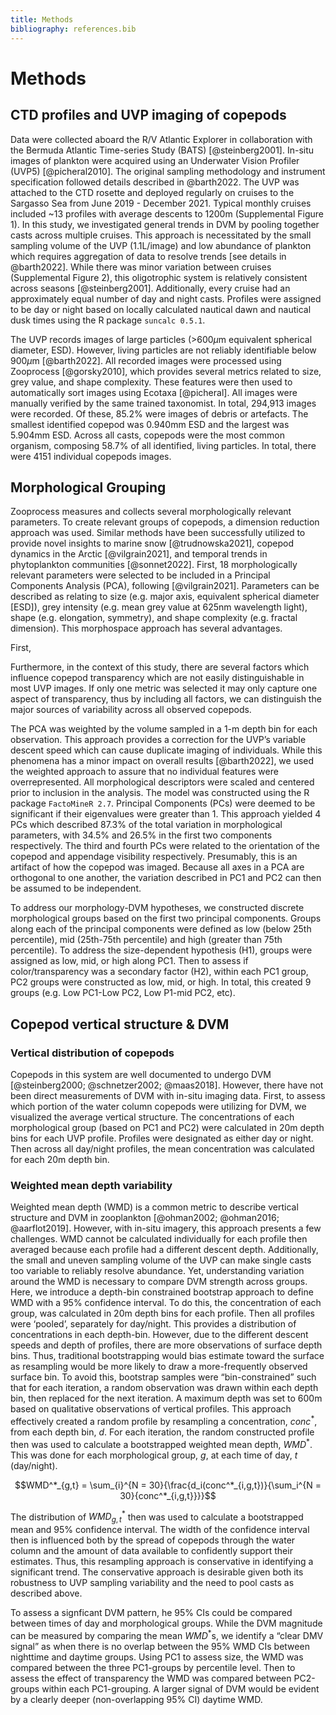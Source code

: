 ```yaml
---
title: Methods
bibliography: references.bib
---
```


# Methods

## CTD profiles and UVP imaging of copepods

Data were collected aboard the R/V Atlantic Explorer in collaboration with the Bermuda Atlantic Time-series Study (BATS) [@steinberg2001]. In-situ images of plankton were acquired using an Underwater Vision Profiler (UVP5) [@picheral2010]. The original sampling methodology and instrument specification followed details described in @barth2022. The UVP was attached to the CTD rosette and deployed regularly on cruises to the Sargasso Sea from June 2019 - December 2021. Typical monthly cruises included \~13 profiles with average descents to 1200m (Supplemental Figure 1). In this study, we investigated general trends in DVM by pooling together casts across multiple cruises. This approach is necessitated by the small sampling volume of the UVP (1.1L/image) and low abundance of plankton which requires aggregation of data to resolve trends [see details in @barth2022]. While there was minor variation between cruises (Supplemental Figure 2), this oligotrophic system is relatively consistent across seasons [@steinberg2001]. Additionally, every cruise had an approximately equal number of day and night casts. Profiles were assigned to be day or night based on locally calculated nautical dawn and nautical dusk times using the R package `suncalc 0.5.1`.

The UVP records images of large particles (\>600$\mu$m equivalent spherical diameter, ESD). However, living particles are not reliably identifiable below 900$\mu$m [@barth2022]. All recorded images were processed using Zooprocess [@gorsky2010], which provides several metrics related to size, grey value, and shape complexity. These features were then used to automatically sort images using Ecotaxa [@picheral]. All images were manually verified by the same trained taxonomist. In total, 294,913 images were recorded. Of these, 85.2% were images of debris or artefacts. The smallest identified copepod was 0.940mm ESD and the largest was 5.904mm ESD. Across all casts, copepods were the most common organism, composing 58.7% of all identified, living particles. In total, there were 4151 individual copepods images.

## Morphological Grouping

Zooprocess measures and collects several morphologically relevant parameters. To create relevant groups of copepods, a dimension reduction approach was used. Similar methods have been successfully utilized to provide novel insights to marine snow [@trudnowska2021], copepod dynamics in the Arctic [@vilgrain2021], and temporal trends in phytoplankton communities [@sonnet2022]. First, 18 morphologically relevant parameters were selected to be included in a Principal Components Analysis (PCA), following [@vilgrain2021]. Parameters can be described as relating to size (e.g. major axis, equivalent spherical diameter \[ESD\]), grey intensity (e.g. mean grey value at 625nm wavelength light), shape (e.g. elongation, symmetry), and shape complexity (e.g. fractal dimension). This morphospace approach has several advantages.

First,

Furthermore, in the context of this study, there are several factors which influence copepod transparency which are not easily distinguishable in most UVP images. If only one metric was selected it may only capture one aspect of transparency, thus by including all factors, we can distinguish the major sources of variability across all observed copepods.

The PCA was weighted by the volume sampled in a 1-m depth bin for each observation. This approach provides a correction for the UVP's variable descent speed which can cause duplicate imaging of individuals. While this phenomena has a minor impact on overall results [@barth2022], we used the weighted approach to assure that no individual features were overrepresented. All morphological descriptors were scaled and centered prior to inclusion in the analysis. The model was constructed using the R package `FactoMineR 2.7`. Principal Components (PCs) were deemed to be significant if their eigenvalues were greater than 1. This approach yielded 4 PCs which described 87.3% of the total variation in morphological parameters, with 34.5% and 26.5% in the first two components respectively. The third and fourth PCs were related to the orientation of the copepod and appendage visibility respectively. Presumably, this is an artifact of how the copepod was imaged. Because all axes in a PCA are orthogonal to one another, the variation described in PC1 and PC2 can then be assumed to be independent.

To address our morphology-DVM hypotheses, we constructed discrete morphological groups based on the first two principal components. Groups along each of the principal components were defined as low (below 25th percentile), mid (25th-75th percentile) and high (greater than 75th percentile). To address the size-dependent hypothesis (H1), groups were assigned as low, mid, or high along PC1. Then to assess if color/transparency was a secondary factor (H2), within each PC1 group, PC2 groups were constructed as low, mid, or high. In total, this created 9 groups (e.g. Low PC1-Low PC2, Low P1-mid PC2, etc).

## Copepod vertical structure & DVM

### Vertical distribution of copepods

Copepods in this system are well documented to undergo DVM [@steinberg2000; @schnetzer2002; @maas2018]. However, there have not been direct measurements of DVM with in-situ imaging data. First, to assess which portion of the water column copepods were utilizing for DVM, we visualized the average vertical structure. The concentrations of each morphological group (based on PC1 and PC2) were calculated in 20m depth bins for each UVP profile. Profiles were designated as either day or night. Then across all day/night profiles, the mean concentration was calculated for each 20m depth bin.

### Weighted mean depth variability

Weighted mean depth (WMD) is a common metric to describe vertical structure and DVM in zooplankton [@ohman2002; @ohman2016; @aarflot2019]. However, with in-situ imagery, this approach presents a few challenges. WMD cannot be calculated individually for each profile then averaged because each profile had a different descent depth. Additionally, the small and uneven sampling volume of the UVP can make single casts too variable to reliably resolve abundance. Yet, understanding variation around the WMD is necessary to compare DVM strength across groups. Here, we introduce a depth-bin constrained bootstrap approach to define WMD with a 95% confidence interval. To do this, the concentration of each group, was calculated in 20m depth bins for each profile. Then all profiles were 'pooled', separately for day/night. This provides a distribution of concentrations in each depth-bin. However, due to the different descent speeds and depth of profiles, there are more observations of surface depth bins. Thus, traditional bootstrapping would bias estimate toward the surface as resampling would be more likely to draw a more-frequently observed surface bin. To avoid this, bootstrap samples were "bin-constrained" such that for each iteration, a random observation was drawn within each depth bin, then replaced for the next iteration. A maximum depth was set to 600m based on qualitative observations of vertical profiles. This approach effectively created a random profile by resampling a concentration, $conc^*$, from each depth bin, $d$. For each iteration, the random constructed profile then was used to calculate a bootstrapped weighted mean depth, $WMD^*$. This was done for each morphological group, $g$, at each time of day, $t$ (day/night).

$$WMD^*_{g,t} = \sum_{i}^{N = 30}{\frac{d_i(conc^*_{i,g,t})}{\sum_i^{N = 30}{conc^*_{i,g,t}}}}$$

The distribution of $WMD^*_{g,t}$ then was used to calculate a bootstrapped mean and 95% confidence interval. The width of the confidence interval then is influenced both by the spread of copepods through the water column and the amount of data available to confidently support their estimates. Thus, this resampling approach is conservative in identifying a significant trend. The conservative approach is desirable given both its robustness to UVP sampling variability and the need to pool casts as described above.

To assess a signficant DVM pattern, he 95% CIs could be compared between times of day and morphological groups. While the DVM magnitude can be measured by comparing the mean $WMD^*$s, we identify a "clear DMV signal" as when there is no overlap between the 95% WMD CIs between nighttime and daytime groups. Using PC1 to assess size, the WMD was compared between the three PC1-groups by percentile level. Then to assess the effect of transparency the WMD was compared between PC2-groups within each PC1-grouping. A larger signal of DVM would be evident by a clearly deeper (non-overlapping 95% CI) daytime WMD.
